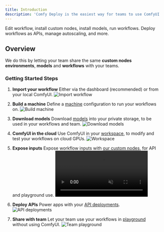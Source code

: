 ```yaml
---
title: Introduction
description: 'Comfy Deploy is the easiest way for teams to use ComfyUI and power apps.'
---
```


<Cards>
  <Card title="ComfyUI Workspace" href="/docs/workspace/overview">
    Edit workflow, install custom nodes, install models, run workflows.
  </Card>
  <Card title="API Deployments" href="/docs/deployments/create">
    Deploy workflows as APIs, manage autoscaling, and more.
  </Card>
</Cards>

## Overview

We do this by letting your team share the same **custom nodes environments**, **models** and **workflows** with your teams. 

### Getting Started Steps

1. **Import your workflow**
   Either via the dashboard (recommended) or from your local ComfyUI.
   ![Import workflow](/images/workflow/import.png)

2. **Build a machine**
   Define a [machine](/v2/machines/environment) configuration to run your workflows on.
   ![Build machine](/images/machine/machine-pick.png)

3. **Download models**
   Download [models](/v2/models/download) into your private storage, to be used in your workflows and team.
   ![Download models](/images/models/search.png)

4. **ComfyUI in the cloud**
   Use ComfyUI in your [workspace](/v2/workspace/overview), to modify and test your workflows on cloud GPUs.
   ![Workspace](/images/workspace/session.png)

5. **Expose inputs**
   Expose workflow inputs with [our custom nodes](/v2/deployments/inputs), for API and playground use.
   <video src="/images/input-custom-nodes/expose-prompt.mp4" autoPlay loop muted>
   </video>

6. **Deploy APIs**
   Power apps with your [API deployments](/v2/deployments/create).
   ![API deployments](/images/deployments/page.png)

7. **Share with team**
   Let your team use your workflows in [playground](/v2/team/playground) without using ComfyUI.
   ![Team playground](/images/playground/shot.png)
